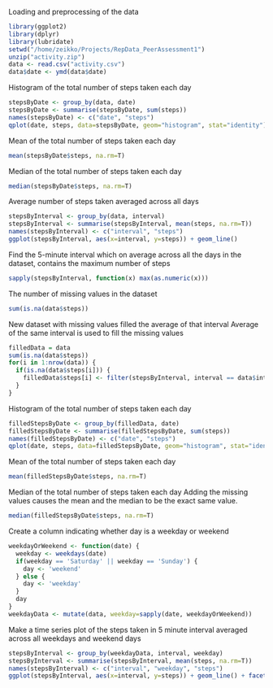 
Loading and preprocessing of the data
```r
library(ggplot2)
library(dplyr)
library(lubridate)
setwd("/home/zeikko/Projects/RepData_PeerAssessment1")
unzip("activity.zip")
data <- read.csv("activity.csv")
data$date <- ymd(data$date)
```

Histogram of the total number of steps taken each day
```r
stepsByDate <- group_by(data, date)
stepsByDate <- summarise(stepsByDate, sum(steps))
names(stepsByDate) <- c("date", "steps")
qplot(date, steps, data=stepsByDate, geom="histogram", stat="identity")
```

Mean of the total number of steps taken each day
```r
mean(stepsByDate$steps, na.rm=T)
```

Median of the total number of steps taken each day
```r
median(stepsByDate$steps, na.rm=T)
```

Average number of steps taken averaged across all days
```r
stepsByInterval <- group_by(data, interval)
stepsByInterval <- summarise(stepsByInterval, mean(steps, na.rm=T))
names(stepsByInterval) <- c("interval", "steps")
ggplot(stepsByInterval, aes(x=interval, y=steps)) + geom_line()
```

Find the 5-minute interval which on average across all the days in the dataset, contains the maximum number of steps 
```r
sapply(stepsByInterval, function(x) max(as.numeric(x)))
```


The number of missing values in the dataset
```r
sum(is.na(data$steps))
```

New dataset with missing values filled the average of that interval
Average of the same interval is used to fill the missing values
```r
filledData = data
sum(is.na(data$steps))
for(i in 1:nrow(data)) {
  if(is.na(data$steps[i])) {
    filledData$steps[i] <- filter(stepsByInterval, interval == data$interval[i])$steps
  }
}
```

Histogram of the total number of steps taken each day
```r
filledStepsByDate <- group_by(filledData, date)
filledStepsByDate <- summarise(filledStepsByDate, sum(steps))
names(filledStepsByDate) <- c("date", "steps")
qplot(date, steps, data=filledStepsByDate, geom="histogram", stat="identity")
```

Mean of the total number of steps taken each day
```r
mean(filledStepsByDate$steps, na.rm=T)
```

Median of the total number of steps taken each day
Adding the missing values causes the mean and the median to be the exact same value.
```r
median(filledStepsByDate$steps, na.rm=T)
```

Create a column indicating whether day is a weekday or weekend
```r
weekdayOrWeekend <- function(date) {
  weekday <- weekdays(date)
  if(weekday == 'Saturday' || weekday == 'Sunday') {
    day <- 'weekend'
  } else {
    day <- 'weekday'
  }
  day
}
weekdayData <- mutate(data, weekday=sapply(date, weekdayOrWeekend))
```

Make a time series plot of the steps taken in 5 minute interval averaged across all weekdays and weekend days
```r
stepsByInterval <- group_by(weekdayData, interval, weekday)
stepsByInterval <- summarise(stepsByInterval, mean(steps, na.rm=T))
names(stepsByInterval) <- c("interval", "weekday", "steps")
ggplot(stepsByInterval, aes(x=interval, y=steps)) + geom_line() + facet_grid(weekday ~ .)
```



